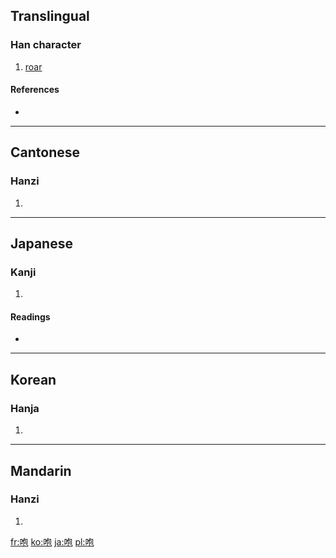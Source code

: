 ==Translingual==

===Han character===
{{Han char|rn=30|rad=口|as=05|sn=8|four=6701<sub>2</sub>|canj=口心口山 (RPRU)}}

# [[roar]]

====References====
* {{Han ref|kx=0184.110|dkj=03484|dj=0403.100|hdz=10608.020|uh=5486|ud=21638|bh=A948|bd=43336}}

----

==Cantonese==

===Hanzi===
{{yue-hanzi|jyut=|y=paau4}}

# {{defn|Cantonese|sort=口05}}

----

==Japanese==

===Kanji===
{{ja-kanji|grade=|rs=口05}}

# {{defn|Japanese|sort=口05}}

====Readings====
* {{ja-readings|on=[[ほう]] (hō)|kun=[[ほえる]] (hoeru)}}

----

==Korean==

===Hanja===
{{ko-hanja|hangeul=포|rv=po|mr=p'o}}

# {{defn|Korean|sort=口05}}

----

==Mandarin==

===Hanzi===
{{cmn-hanzi|pin=[[páo]] ([[pao2]])|wg=p'ao<sup>2</sup>}}

# {{defn|Mandarin|sort=口05}}

[[fr:咆]]
[[ko:咆]]
[[ja:咆]]
[[pl:咆]]